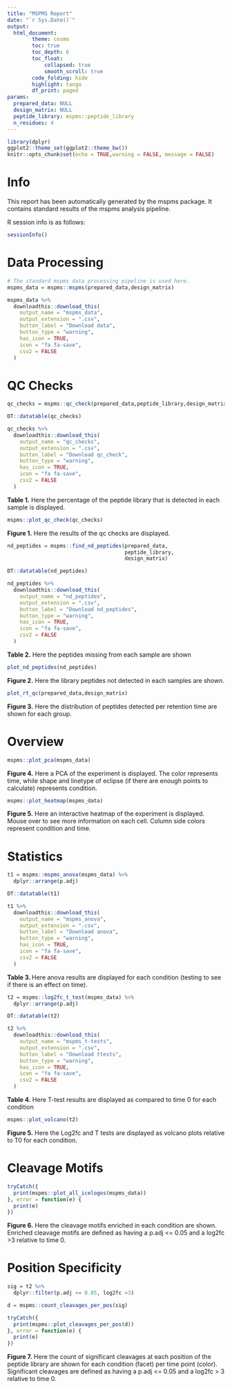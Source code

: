 ```yaml
---
title: "MSPMS Report"
date: "`r Sys.Date()`"
output:
  html_document:
        theme: cosmo
        toc: true
        toc_depth: 6
        toc_float:
            collapsed: true
            smooth_scroll: true
        code_folding: hide
        highlight: tango
        df_print: paged
params:
  prepared_data: NULL
  design_matrix: NULL
  peptide_library: mspms::peptide_library
  n_residues: 4
---
```


```r
library(dplyr)
ggplot2::theme_set(ggplot2::theme_bw())
knitr::opts_chunk$set(echo = TRUE,warning = FALSE, message = FALSE)
```

# Info

This report has been automatically generated by the mspms package. It contains standard results of the mspms analysis pipeline. 


R session info is as follows:  

```r
sessionInfo()
```
# Data Processing 

```r
# The standard mspms data processing pipeline is used here. 
mspms_data = mspms::mspms(prepared_data,design_matrix)

mspms_data %>%
  downloadthis::download_this(
    output_name = "mspms_data",
    output_extension = ".csv",
    button_label = "Download data",
    button_type = "warning",
    has_icon = TRUE,
    icon = "fa fa-save",
    csv2 = FALSE
  )
```

# QC Checks 

```r
qc_checks = mspms::qc_check(prepared_data,peptide_library,design_matrix)

DT::datatable(qc_checks)

qc_checks %>%
  downloadthis::download_this(
    output_name = "qc_checks",
    output_extension = ".csv",
    button_label = "Download qc_check",
    button_type = "warning",
    has_icon = TRUE,
    icon = "fa fa-save",
    csv2 = FALSE
  )
```

**Table 1.** Here the percentage of the peptide library that is detected in 
each sample is displayed.


```r
mspms::plot_qc_check(qc_checks)

```

**Figure 1.** Here the results of the qc checks are displayed. 


```r
nd_peptides = mspms::find_nd_peptides(prepared_data,
                                      peptide_library,
                                      design_matrix)

DT::datatable(nd_peptides)

nd_peptides %>%
  downloadthis::download_this(
    output_name = "nd_peptides",
    output_extension = ".csv",
    button_label = "Download nd_peptides",
    button_type = "warning",
    has_icon = TRUE,
    icon = "fa fa-save",
    csv2 = FALSE
  )
```

**Table 2.** Here the peptides missing from each sample are shown


```r
plot_nd_peptides(nd_peptides)
```

**Figure 2.** Here the library peptides not detected in each samples are shown. 

```r
plot_rt_qc(prepared_data,design_matrix)
```


**Figure 3.** Here the distribution of peptides detected per retention time are 
shown for each group.

# Overview 
```r
mspms::plot_pca(mspms_data)
```

**Figure 4.** Here a PCA of the experiment is displayed. The color represents time, while shape and linetype of eclipse (if there are enough points to calculate) represents condition. 


```r
mspms::plot_heatmap(mspms_data)
```

**Figure 5.** Here an interactive heatmap of the experiment is displayed. Mouse over to see more information on each cell. Column side colors represent condition and time. 

# Statistics 

```r
t1 = mspms::mspms_anova(mspms_data) %>% 
  dplyr::arrange(p.adj)

DT::datatable(t1)

t1 %>%
  downloadthis::download_this(
    output_name = "mspms_anova",
    output_extension = ".csv",
    button_label = "Download anova",
    button_type = "warning",
    has_icon = TRUE,
    icon = "fa fa-save",
    csv2 = FALSE
  )
```

**Table 3. ** Here anova results are displayed for each condition (testing to see if there is an effect on time). 


```r
t2 = mspms::log2fc_t_test(mspms_data) %>% 
  dplyr::arrange(p.adj)

DT::datatable(t2)

t2 %>%
  downloadthis::download_this(
    output_name = "mspms_t-tests",
    output_extension = ".csv",
    button_label = "Download ttests",
    button_type = "warning",
    has_icon = TRUE,
    icon = "fa fa-save",
    csv2 = FALSE
  )
```

**Table 4.** Here T-test results are displayed as compared to time 0 for each condition


```r
mspms::plot_volcano(t2)
```

**Figure 5.** Here the Log2fc and T tests are displayed as volcano plots relative to T0 for each condition. 

# Cleavage Motifs

```r

tryCatch({
  print(mspms::plot_all_icelogos(mspms_data))
}, error = function(e) {
  print(e)
})
```



**Figure 6.** Here the cleavage motifs enriched in each condition are shown. 
Enriched cleavage motifs are defined as having a p.adj <= 0.05 and a log2fc >3
relative to time 0. 


# Position Specificity 

```r
sig = t2 %>% 
  dplyr::filter(p.adj <= 0.05, log2fc >3)

d = mspms::count_cleavages_per_pos(sig)

tryCatch({
  print(mspms::plot_cleavages_per_pos(d))
}, error = function(e) {
  print(e)
})
```

**Figure 7.** Here the count of significant cleavages at each position of the 
peptide library are shown for each condition (facet) per time point (color). 
Significant cleavages are defined as having a p.adj <= 0.05 and a log2fc > 3 
relative to time 0.  





